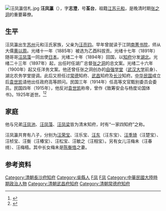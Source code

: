 [[File:汪凤瀛信札.jpg|thumb]]
'''汪凤瀛'''（{{bd|1854年||1925年|2月8日|catIdx=Wang汪}}），字'''志澄'''，号'''荃台'''，祖籍[[江苏|江苏]][[元和县|元和]]，是晚清时期[[张之洞|张之洞]]的重要幕僚。

== 生平 ==
汪凤瀛出生[[苏州|苏州]]元和汪氏家族，父亲为[[汪亮钧|汪亮钧]]。早年曾就读于江阴[[南菁书院|南菁书院]]，师从大儒[[黄以周|黄以周]]。光绪十一年（1885年）被选为乙酉科拔贡。光绪十七年（1891年）随哥哥[[汪凤藻|汪凤藻]]一同出使[[日本|日本]]。光绪二十年（1894年）回国，以[[知府|知府]]分发[[湖北|湖北]]。光绪二十三年（1897年）起，出任时任湖广总督[[张之洞|张之洞]]的总文案。光绪二十六年（1900年）起又任洋务文案。他还曾任张之洞创办的[[自强学堂|自强学堂]]（[[武汉大学|武汉大学]]前身）、湖北农务学堂提调。此后又担任过[[常德|常德]]知府、[[武昌|武昌]]知府及[[长沙|长沙]]知府。[[中华民国|中华民国]]成立后[[袁世凯|袁世凯]]请他出任政府高等顾问。民国三年（1914年）任高等文官甄别委员会委员。民国四年（1915年），他反对[[袁世凯|袁世凯]]称帝，曾作《致筹安会与杨度论国体书》。1925年逝世。<ref>{{cite web|url=http://sub.whu.edu.cn/dag/wdxsh/xld/wangfengy.htm|title=汪凤瀛|publisher=武汉大学|deadurl=yes|archiveurl=https://web.archive.org/web/20110426153115/http://sub.whu.edu.cn/dag/wdxsh/xld/wangfengy.htm|archivedate=2011-04-26}}</ref><ref>{{cite journal|title=论反对袁世凯称帝的健将——汪凤瀛|journal=《理论界》2006年11期|author=赵林凤}}</ref>

== 家庭 ==
他与兄弟[[汪凤池|汪凤池]]、[[汪凤藻|汪凤藻]]、[[汪凤梁|汪凤梁]]皆为清末知府，时有“一家四知府”之称。

汪凤瀛共育有八子，分别为[[汪荣宝|汪荣宝]]、汪乐宝、[[汪东|汪东]]（汪东宝）、[[汪季琦|汪季琦]]（汪楚宝）、汪桢宝、汪衡（汪椿宝）、汪松宝、汪敏之（汪相宝）。另有女儿汪梅未（汪春绮）、汪梅梧。其中长女梅未是[[陈衡恪|陈衡恪]]之妻。

== 参考资料 ==
{{reflist}}

{{DEFAULTSORT:Wang汪}}
[[Category:清朝長沙府知府|Category:清朝長沙府知府]]
[[Category:吳縣人|Category:吳縣人]]
[[Category:汪姓|F凤]]
[[Category:元和汪氏|F凤]]
[[Category:中華民國大陸時期政治人物|Category:中華民國大陸時期政治人物]]
[[Category:清朝武昌府知府|Category:清朝武昌府知府]]
[[Category:清朝常德府知府|Category:清朝常德府知府]]